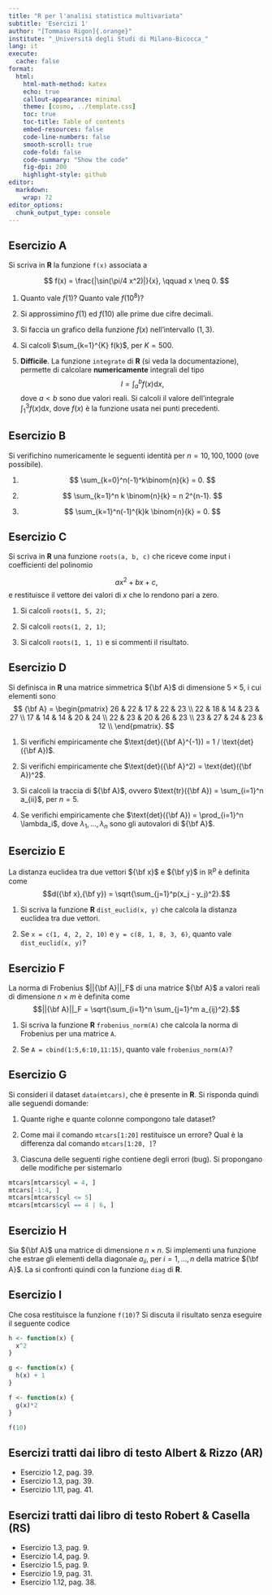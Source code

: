 ```yaml
---
title: "R per l'analisi statistica multivariata"
subtitle: 'Esercizi 1'
author: "[Tommaso Rigon]{.orange}"
institute: "_Università degli Studi di Milano-Bicocca_"
lang: it
execute:
  cache: false
format:
  html:
    html-math-method: katex
    echo: true
    callout-appearance: minimal
    theme: [cosmo, ../template.css]
    toc: true
    toc-title: Table of contents
    embed-resources: false
    code-line-numbers: false
    smooth-scroll: true
    code-fold: false
    code-summary: "Show the code"
    fig-dpi: 200
    highlight-style: github
editor: 
  markdown: 
    wrap: 72
editor_options: 
  chunk_output_type: console
---
```



## Esercizio A

Si scriva in **R** la funzione `f(x)` associata a

$$
f(x) = \frac{|\sin(\pi/4 x^2)|}{x}, \qquad x \neq 0.
$$

1.  Quanto vale $f(1)$? Quanto vale $f(10^8)$?

2.  Si approssimino $f(1)$ ed $f(10)$ alle prime due cifre decimali.

3.  Si faccia un grafico della funzione $f(x)$ nell'intervallo $(1,3)$.

4.  Si calcoli $\sum_{k=1}^{K} f(k)$, per $K = 500$.

5.  **Difficile**. La funzione `integrate` di **R** (si veda la
    documentazione), permette di calcolare **numericamente** integrali
    del tipo $$
    I = \int_a^b f(x)\mathrm{d}x,
    $$ dove $a < b$ sono due valori reali. Si calcoli il valore
    dell'integrale $\int_1^3 f(x)\mathrm{d}x$, dove $f(x)$ è la funzione
    usata nei punti precedenti.

## Esercizio B

Si verifichino numericamente le seguenti identità per
$n = 10, 100, 1000$ (ove possibile).

1.  $$
    \sum_{k=0}^n(-1)^k\binom{n}{k} = 0.
    $$

2.  $$
    \sum_{k=1}^n k \binom{n}{k} = n 2^{n-1}.
    $$

3.  $$
    \sum_{k=1}^n(-1)^{k}k \binom{n}{k} = 0.
    $$

## Esercizio C

Si scriva in **R** una funzione `roots(a, b, c)` che riceve come input i
coefficienti del polinomio

$$
a x^2 + b x + c,
$$ e restituisce il vettore dei valori di $x$ che lo rendono pari a
zero.

1.  Si calcoli `roots(1, 5, 2)`;

2.  Si calcoli `roots(1, 2, 1)`;

3.  Si calcoli `roots(1, 1, 1)` e si commenti il risultato.

## Esercizio D

Si definisca in **R** una matrice simmetrica ${\bf A}$ di dimensione
$5 \times 5$, i cui elementi sono $$
{\bf A} = \begin{pmatrix}
26 &  22 &  17 &  22 &  23 \\ 
22 &  18 &  14 &  23 &  27 \\ 
17 &  14 &  14 &  20 &  24 \\ 
22 &  23 &  20 &  26 &  23 \\ 
23 &  27 &  24 &  23 &  12 \\ 
\end{pmatrix}.
$$

1.  Si verifichi empiricamente che
    $\text{det}({\bf A}^{-1}) = 1 / \text{det}({\bf A})$.

2.  Si verifichi empiricamente che
    $\text{det}({\bf A}^2) = \text{det}({\bf A})^2$.

3.  Si calcoli la traccia di ${\bf A}$, ovvero
    $\text{tr}({\bf A}) = \sum_{i=1}^n a_{ii}$, per $n = 5$.

4.  Se verifichi empiricamente che
    $\text{det}({\bf A}) = \prod_{i=1}^n \lambda_i$, dove
    $\lambda_1,\dots,\lambda_n$ sono gli autovalori di ${\bf A}$.

## Esercizio E

La distanza euclidea tra due vettori ${\bf x}$ e ${\bf y}$ in
$\mathbb{R}^p$ è definita come
$$d({\bf x},{\bf y}) = \sqrt{\sum_{j=1}^p(x_j - y_j)^2}.$$

1.  Si scriva la funzione **R** `dist_euclid(x, y)` che calcola la
    distanza euclidea tra due vettori.

2.  Se `x = c(1, 4, 2, 2, 10)` e `y = c(8, 1, 8, 3, 6)`, quanto vale
    `dist_euclid(x, y)`?

## Esercizio F

La norma di Frobenius $||{\bf A}||_F$ di una matrice ${\bf A}$ a valori
reali di dimensione $n \times m$ è definita come
$$||{\bf A}||_F = \sqrt{\sum_{i=1}^n \sum_{j=1}^m a_{ij}^2}.$$

1.  Si scriva la funzione **R** `frobenius_norm(A)` che calcola la norma
    di Frobenius per una matrice `A`.

2.  Se `A = cbind(1:5,6:10,11:15)`, quanto vale `frobenius_norm(A)`?

## Esercizio G

Si consideri il dataset `data(mtcars)`, che è presente in **R**. Si
risponda quindi alle seguendi domande:

1.  Quante righe e quante colonne compongono tale dataset?

2.  Come mai il comando `mtcars[1:20]` restituisce un errore? Qual è la
    differenza dal comando `mtcars[1:20, ]`?

3.  Ciascuna delle seguenti righe contiene degli errori (bug). Si
    propongano delle modifiche per sistemarlo

```r
mtcars[mtcars$cyl = 4, ] 
mtcars[-1:4, ] 
mtcars[mtcars$cyl <= 5] 
mtcars[mtcars$cyl == 4 | 6, ]
```

## Esercizio H

Sia ${\bf A}$ una matrice di dimensione $n \times n$. Si implementi una
funzione che estrae gli elementi della diagonale $a_{ii}$, per
$i = 1,\dots,n$ della matrice ${\bf A}$. La si confronti quindi con la
funzione `diag` di **R**.

## Esercizio I

Che cosa restituisce la funzione `f(10)`? Si discuta il risultato senza
eseguire il seguente codice

```r
h <- function(x) {
  x^2 
}

g <- function(x) {
  h(x) + 1 
}

f <- function(x) {
  g(x)*2 
}

f(10)
```

## Esercizi tratti dai libro di testo Albert & Rizzo (**AR**)

-   Esercizio 1.2, pag. 39.
-   Esercizio 1.3, pag. 39.
-   Esercizio 1.11, pag. 41.

## Esercizi tratti dai libro di testo Robert & Casella (**RS**)

-   Esercizio 1.3, pag. 9.
-   Esercizio 1.4, pag. 9.
-   Esercizio 1.5, pag. 9.
-   Esercizio 1.9, pag. 31.
-   Esercizio 1.12, pag. 38.

<!-- ## Esercizio N -->

<!-- La funzione `nlminb` di **R** può essere usata per identificare numericamente il minimo di una funzione. Per esempio, supponendo che $f(x) = 12 + (x-4)^2$ allora in **R** avremo il seguente risultato. -->

<!-- ```{r, echo=TRUE, include=TRUE} -->

<!-- f <- function(x) { -->

<!--  12 +  (x - 4)^2 -->

<!-- } -->

<!-- start <- 0 # Valore iniziale -->

<!-- lower_bound <- -Inf # Minimo valore in cui cercare la soluzione -->

<!-- upper_bound <- Inf # Massimo valore in cui cercare la soluzione -->

<!-- nlminb(start = start, objective = f, lower = lower_bound, upper = upper_bound) -->

<!-- ``` -->

<!-- Il valore `par` è pari a $\arg \min_x f(x)$ mentre il valore `objective` è pari a $\min_x f(x)$. -->

<!-- -------------------------------------------- -->

<!-- 1. Si ottenga il valore minimo della funzione $f(x) = (x-2)^3 - x^2 + 4$ nell'intervallo $(0,4)$. -->

<!-- 1. Si ottenga quindi il valore massimo di $f(x)$ nello stesso intervallo. Si noti che tale valore coincide con il minimo di $-f(x)$. -->

<!-- 1. Si rappresenti graficamente la funzione $f(x)$ nell'intervallo $(0,4)$ usando il comando `curve(f(x), 0, 4)`. I risultato ottenuti nei punti precedenti sono coerenti col grafico? -->
